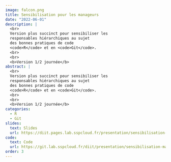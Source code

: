 ```yaml
---
image: falcon.png
title: Sensibilisation pour les manageurs
date: "2022-06-01"
description: |
  <br>
  Version plus succinct pour sensibiliser les 
  responsables hiérarchiques au sujet
  des bonnes pratiques de code
  <code>R</code> et en <code>Git</code>.
  <br>
  <br>
  <b>Version 1/2 journée</b>
abstract: |
  <br>
  Version plus succinct pour sensibiliser les 
  responsables hiérarchiques au sujet
  des bonnes pratiques de code
  <code>R</code> et en <code>Git</code>.
  <br>
  <br>
  <b>Version 1/2 journée</b>
categories:
  - R
  - Git
slides:
  text: Slides
  url: https://diit.pages.lab.sspcloud.fr/presentation/sensibilisation-management-bp/#/title-slide
code:
  text: Code 
  url: https://git.lab.sspcloud.fr/diit/presentation/sensibilisation-management-bp
order: 3
---
```

